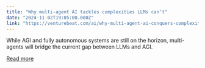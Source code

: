 ```yaml
---
title: "Why multi-agent AI tackles complexities LLMs can’t"
date: "2024-11-02T19:05:00.000Z"
link: "https://venturebeat.com/ai/why-multi-agent-ai-conquers-complexities-llms-cant/"
---
```


While AGI and fully autonomous systems are still on the horizon, multi-agents will bridge the current gap between LLMs and AGI.

[Read more](https://venturebeat.com/ai/why-multi-agent-ai-conquers-complexities-llms-cant/)
